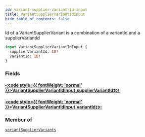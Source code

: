 ```yaml
---
id: variant-supplier-variant-id-input
title: VariantSupplierVariantIdInput
hide_table_of_contents: false
---
```








Id of a VariantSupplierVariant is a combination of a variantId and a supplierVariantId

```graphql
input VariantSupplierVariantIdInput {
  supplierVariantId: ID!
  variantId: ID!
}
```


### Fields

#### [<code style={{ fontWeight: 'normal' }}>VariantSupplierVariantIdInput.<b>supplierVariantId</b></code>](#)<Bullet />[`ID!`](/demand/api/graphql-admin/reference/scalars/id) <Badge class="secondary" text="non-null"/> <Badge class="secondary" text="scalar"/>
> 
> 

#### [<code style={{ fontWeight: 'normal' }}>VariantSupplierVariantIdInput.<b>variantId</b></code>](#)<Bullet />[`ID!`](/demand/api/graphql-admin/reference/scalars/id) <Badge class="secondary" text="non-null"/> <Badge class="secondary" text="scalar"/>
> 
> 



### Member of

[`variantSupplierVariants`](/demand/api/graphql-admin/reference/queries/variant-supplier-variants)  <Badge class="secondary" text="query"/>



